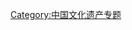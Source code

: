 {{Articles by Importance|topic=中国文化遗产|project=中国文化遗产|format=toc}}
[[Category:中国文化遗产专题|Category:中国文化遗产专题]]